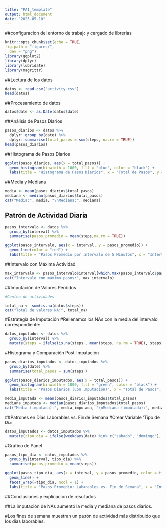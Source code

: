 ```yaml
---
title: "PA1_template"
output: html_document
date: "2025-05-10"
---
```

##configuracion del entorno de trabajo y cargado de librerias
``` r
knitr::opts_chunk$set(echo = TRUE,
fig.path = "figures/",
  dev = "png")
library(ggplot2)  
library(dplyr)  
library(lubridate)
library(magrittr)
```

##Lectura de los datos

``` r
datos <- read.csv("activity.csv")
head(datos)
``` 
##Procesamiento de datos

```r
datos$date <- as.Date(datos$date)
```
##Análisis de Pasos Diarios


```r
pasos_diarios <- datos %>%  
  dplyr::group_by(date) %>%  
  dplyr::summarise(total_pasos = sum(steps, na.rm = TRUE)) 
head(pasos_diarios)
```
##Histograma de Pasos Diarios
```r
ggplot(pasos_diarios, aes(x = total_pasos)) +  
  geom_histogram(binwidth = 1000, fill = "blue", color = "black") +  
  labs(title = "Histograma de Pasos Diarios", x = "Total de Pasos", y = "Frecuencia") 
```
##Media y Mediana
```r
media <- mean(pasos_diarios$total_pasos)  
mediana <- median(pasos_diarios$total_pasos)  
cat("Media:", media, "\nMediana:", mediana)
```
## Patrón de Actividad Diaria 
```r

pasos_intervalo <- datos %>%  
  group_by(interval) %>%  
  summarise(pasos_promedio = mean(steps,na.rm = TRUE))

ggplot(pasos_intervalo, aes(x = interval, y = pasos_promedio)) +  
  geom_line(color = "red") +  
  labs(title = "Pasos Promedio por Intervalo de 5 Minutos", x = "Intervalo", y = "Pasos")
```
##Intervalo con Máxima Actividad

```r
max_intervalo <- pasos_intervalo$interval[which.max(pasos_intervalo$pasos_promedio)]  
cat("Intervalo con máximo pasos:", max_intervalo)  
```

##Imputación de Valores Perdidos

```r
#Conteo de actividades

total_na <- sum(is.na(datos$steps))  
cat("Total de valores NA:", total_na) 
```
#Estrategia de Imputación
#Rellenamos los NAs con la media del intervalo correspondiente:

```r
datos_imputados <- datos %>% 
  group_by(interval) %>%  
  mutate(steps = ifelse(is.na(steps), mean(steps, na.rm = TRUE), steps)) 
```
#Histograma y Comparación Post-Imputación
```r
pasos_diarios_imputados <- datos_imputados %>%  
  group_by(date) %>%  
  summarise(total_pasos = sum(steps))  

ggplot(pasos_diarios_imputados, aes(x = total_pasos)) +  
  geom_histogram(binwidth = 1000, fill = "green", color = "black") +  
  labs(title = "Pasos Diarios (Con Imputación)", x = "Total de Pasos", y = "Frecuencia")  

media_imputada <- mean(pasos_diarios_imputados$total_pasos)  
mediana_imputada <- median(pasos_diarios_imputados$total_pasos)  
cat("Media (imputada):", media_imputada, "\nMediana (imputada):", mediana_imputada)  
```
##Patrones en Días Laborables vs. Fin de Semana
#Crear Variable 'Tipo de Día
```r
datos_imputados <- datos_imputados %>%  
  mutate(tipo_dia = ifelse(weekdays(date) %in% c("sábado", "domingo"), "fin_de_semana", "laborable"))  
```
#Gráfico de Panel

```r
pasos_tipo_dia <- datos_imputados %>% 
  group_by(interval, tipo_dia) %>%  
  summarise(pasos_promedio = mean(steps))  

ggplot(pasos_tipo_dia, aes(x = interval, y = pasos_promedio, color = tipo_dia)) +  
  geom_line() +  
  facet_wrap(~tipo_dia, ncol = 1) +  
  labs(title = "Pasos Promedio: Laborables vs. Fin de Semana", x = "Intervalo", y = "Pasos")  
```

   ##Conclusiones y explicacion de resultados
  
  ##La imputación de NAs aumentó la media y mediana de pasos diarios.
  
  #Los fines de semana muestran un patrón de actividad más distribuido que los días laborables.
  




